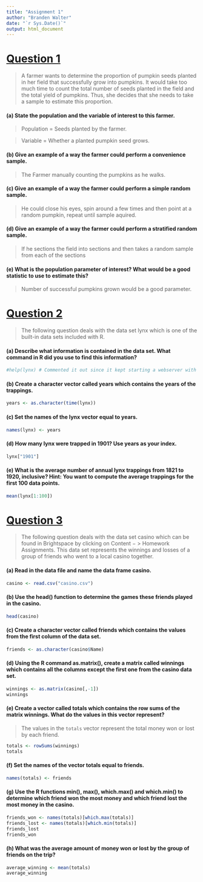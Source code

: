 ```yaml
---
title: "Assignment 1"
author: "Branden Walter"
date: "`r Sys.Date()`"
output: html_document
---
```


# <u>Question 1</u>

> A farmer wants to determine the proportion of pumpkin seeds planted in her field that successfully grow into pumpkins. It would take too much time to count the total number of seeds planted in the field and the total yield of pumpkins. Thus, she decides that she needs to take a sample to estimate this proportion.

#### **(a) State the population and the variable of interest to this farmer.**

> Population = Seeds planted by the farmer.

> Variable = Whether a planted pumpkin seed grows.

#### **(b) Give an example of a way the farmer could perform a convenience sample.**

> The Farmer manually counting the pumpkins as he walks.

#### **(c) Give an example of a way the farmer could perform a simple random sample. **

> He could close his eyes, spin around a few times and then point at a random pumpkin, repeat until sample aquired.

#### **(d) Give an example of a way the farmer could perform a stratified random sample.**

>If he sections the field into sections and then takes a random sample from each of the sections

#### **(e) What is the population parameter of interest? What would be a good statistic to use to estimate this?**

> Number of successful pumpkins grown would be a good parameter.

# <u>Question 2</u>

> The following question deals with the data set lynx which is one of the built-in data sets included with R.

#### **(a) Describe what information is contained in the data set. What command in R did you use to find this information?**
```r
#help(lynx) # Commented it out since it kept starting a webserver with the info....
```

#### **(b) Create a character vector called years which contains the years of the trappings. **
```r
years <- as.character(time(lynx))
```

#### **(c) Set the names of the lynx vector equal to years. **
```r
names(lynx) <- years
```

#### **(d) How many lynx were trapped in 1901? Use years as your index.**
```r
lynx["1901"]
```

#### **(e) What is the average number of annual lynx trappings from 1821 to 1920, inclusive? Hint: You want to compute the average trappings for the first 100 data points.**
```r
mean(lynx[1:100])
```


# <u>Question 3</u>

> The following question deals with the data set casino which can be found in Brightspace by clicking on Content − > Homework Assignments. This data set represents the winnings and losses of a group of friends who went to a local casino together.

#### **(a) Read in the data file and name the data frame casino. **
```r
casino <- read.csv("casino.csv")
```

#### **(b) Use the head() function to determine the games these friends played in the casino.**
```r
head(casino)
```

#### **(c) Create a character vector called friends which contains the values from the first column of the data set.**
```r
friends <- as.character(casino$Name)
```

#### **(d) Using the R command as.matrix(), create a matrix called winnings which contains all the columns except the first one from the casino data set.**
```r
winnings <- as.matrix(casino[,-1])
winnings
```

#### **(e) Create a vector called totals which contains the row sums of the matrix winnings. What do the values in this vector represent?**
>The values in the `totals` vector represent the total money won or lost by each friend.

```r
totals <- rowSums(winnings)
totals
```

#### **(f) Set the names of the vector totals equal to friends.**
```r
names(totals) <- friends
```

#### **(g) Use the R functions min(), max(), which.max() and which.min() to determine which friend won the most money and which friend lost the most money in the casino.**
```r
friends_won <- names(totals)[which.max(totals)]
friends_lost <- names(totals)[which.min(totals)]
friends_lost
friends_won
```

#### **(h) What was the average amount of money won or lost by the group of friends on the trip?**
```r
average_winning <- mean(totals)
average_winning
```

